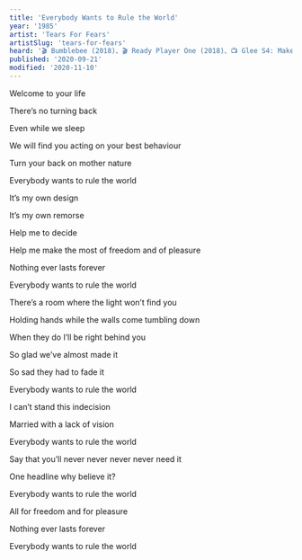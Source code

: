 ```yaml
---
title: 'Everybody Wants to Rule the World'
year: '1985'
artist: 'Tears For Fears'
artistSlug: 'tears-for-fears'
heard: '🎬 Bumblebee (2018)、🎬 Ready Player One (2018)、📺 Glee S4: Makeover (2012)、🎬 Click (2006)'
published: '2020-09-21'
modified: '2020-11-10'
---
```


<LyricSection>

Welcome to your life

There&rsquo;s no turning back

Even while we sleep

We will find you acting on your best behaviour

Turn your back on mother nature

Everybody wants to rule the world

</LyricSection>

<LyricSection>

It&rsquo;s my own design

It&rsquo;s my own remorse

Help me to decide

Help me make the most of freedom and of pleasure

Nothing ever lasts forever

Everybody wants to rule the world

</LyricSection>

<LyricSection>

There&rsquo;s a room where the light won&rsquo;t find you

Holding hands while the walls come tumbling down

When they do I&rsquo;ll be right behind you

So glad we&rsquo;ve almost made it

So sad they had to fade it

Everybody wants to rule the world

</LyricSection>

<LyricSection>

I can&rsquo;t stand this indecision

Married with a lack of vision

Everybody wants to rule the world

Say that you&rsquo;ll never never never never need it

One headline why believe it?

Everybody wants to rule the world

</LyricSection>

<LyricSection>

All for freedom and for pleasure

Nothing ever lasts forever

Everybody wants to rule the world

</LyricSection>
